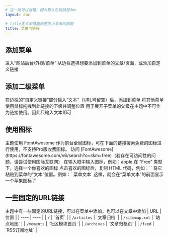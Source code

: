 ```yaml
---
# 这一段可以省略，因为默认布局就是doc
layout: doc

# title定义浏览器标签页上显示的标题
title: 菜单与链接
---
```


## 添加菜单

<Steps>
	<Step>
	进入“网站后台/外观/菜单”
	</Step>
	<Step>
	从边栏选择想要添加到菜单的文章/页面，或添加自定义链接
	</Step>
</Steps>

## 添加二级菜单

<Steps>
	<Step>
	在边栏的“自定义链接”部分输入“文本”（URL可留空）后，添加到菜单
	</Step>
	<Step>
	将其他菜单使用鼠标拖拽到此链接的下级并调整位置
	</Step>
</Steps>

<Callout type="warning" title="注意">
用于展开子菜单的父级在主题中不可作为链接使用。因此只输入文本即可
</Callout>

## 使用图标

<Callout type="info" title="提示">
主题使用 FomtAwesome 作为前台全局图标，可在下面的链接搜索免费的图标进行使用，不支持Pro版收费图标。
</Callout>
<Steps>
	<Step>
	访问 [FontAwesome](https://fontawesome.com/v6/search?o=r&m=free)（若存在可访问性的问题，请尝试使用国际互联网）
	</Step>
	<Step>
	在输入框中输入图标，例如：apple
	</Step>
	<Step>
	在 “Free” 类型下，选择一个你喜欢的图标
	</Step>
	<Step>
	点击喜欢的图标后，复制 HTML 代码，例如：`<i class="fa-brands fa-apple"></i>`
	</Step>
	<Step>
	将它粘贴到菜单的“文本”位置。例如：`<i class="fa-brands fa-apple"></i> 菜单文本`
	</Step>
	<Step>
	这样，就会在“菜单文本”的前面显示一个苹果图标了
	</Step>
</Steps>

## 一些固定的URL链接

<Callout type="info" title="提示">
主题中有一些固定的URL链接，可以在菜单中添加，也可以在文章中添加
</Callout>
|  URL   | 位置  |
|  ----  | ----  |
| <code className="rounded-md p-1 bg-fd-primary/10 text-fd-primary">/</code>  | `首页` |
| <code className="rounded-md p-1 bg-fd-primary/10 text-fd-primary">/articles</code>  | `文章归档` |
| <code className="rounded-md p-1 bg-fd-primary/10 text-fd-primary">/sitemap.xml</code>  | `站点地图` |
| <code className="rounded-md p-1 bg-fd-primary/10 text-fd-primary">/moments</code>  | 	`社区模块首页` |
| <code className="rounded-md p-1 bg-fd-primary/10 text-fd-primary">/archives</code>  | `文章归档页` |
| <code className="rounded-md p-1 bg-fd-primary/10 text-fd-primary">/feed</code> | `RSS订阅地址` |
